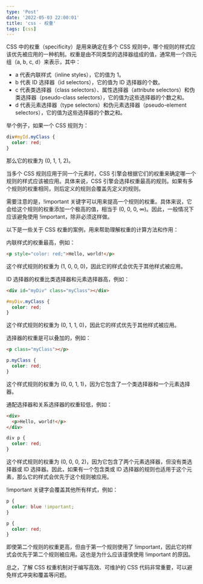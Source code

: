 ```yaml
---
type: 'Post'
date: '2022-05-03 22:00:01'
title: 'css - 权重'
tags: [css]
---
```


CSS 中的权重（specificity）是用来确定在多个 CSS 规则中，哪个规则的样式应该优先被应用的一种机制。权重是由不同类型的选择器组成的值，通常用一个四元组（a, b, c, d）来表示，其中：

- a 代表内联样式（inline styles），它的值为 1。
- b 代表 ID 选择器（id selectors），它的值为 ID 选择器的个数。
- c 代表类选择器（class selectors）、属性选择器（attribute selectors）和伪类选择器（pseudo-class selectors），它的值为这些选择器的个数之和。
- d 代表元素选择器（type selectors）和伪元素选择器（pseudo-element selectors），它的值为这些选择器的个数之和。

举个例子，如果一个 CSS 规则为：

```css
div#myId.myClass {
  color: red;
}
```

那么它的权重为 (0, 1, 1, 2)。

当多个 CSS 规则应用于同一个元素时，CSS 引擎会根据它们的权重来确定哪一个规则的样式应该被应用。具体来说，CSS 引擎会选择权重最高的规则。如果有多个规则的权重相同，则后定义的规则会覆盖先定义的规则。

需要注意的是，!important 关键字可以用来提高一个规则的权重。具体来说，它会给这个规则的权重添加一个极高的值，相当于 (0, 0, 0, ∞)。因此，一般情况下应该避免使用 !important，除非必须这样做。

以下是一些关于 CSS 权重的案例，用来帮助理解权重的计算方法和作用：

内联样式的权重最高，例如：

```html
<p style="color: red;">Hello, world!</p>
```

这个样式规则的权重为 (1, 0, 0, 0)，因此它的样式会优先于其他样式被应用。

ID 选择器的权重比类选择器和元素选择器高，例如：

```html
<div id="myDiv" class="myClass"></div>
```

```css
#myDiv.myClass {
  color: red;
}
```

这个样式规则的权重为 (0, 1, 1, 0)，因此它的样式优先于其他样式被应用。

选择器的权重是可以叠加的，例如：

```html
<p class="myClass"></p>
```

```css
p.myClass {
  color: red;
}
```

这个样式规则的权重为 (0, 0, 1, 1)，因为它包含了一个类选择器和一个元素选择器。

通配选择器和关系选择器的权重较低，例如：

```html
<div>
  <p>Hello, world!</p>
</div>
```

```css
div p {
  color: red;
}
```

这个样式规则的权重为 (0, 0, 0, 2)，因为它包含了两个元素选择器，但没有类选择器或 ID 选择器。因此，如果有一个包含类或 ID 选择器的规则也适用于这个元素，那么它的样式会优先于这个规则被应用。

!important 关键字会覆盖其他所有样式，例如：

```css
p {
  color: blue !important;
}

p {
  color: red;
}
```

即使第二个规则的权重更高，但由于第一个规则使用了 !important，因此它的样式会优先于第二个规则被应用。这也是为什么应该谨慎使用 !important 的原因。

总之，了解 CSS 权重机制对于编写高效、可维护的 CSS 代码非常重要，可以避免样式冲突和覆盖等问题。
